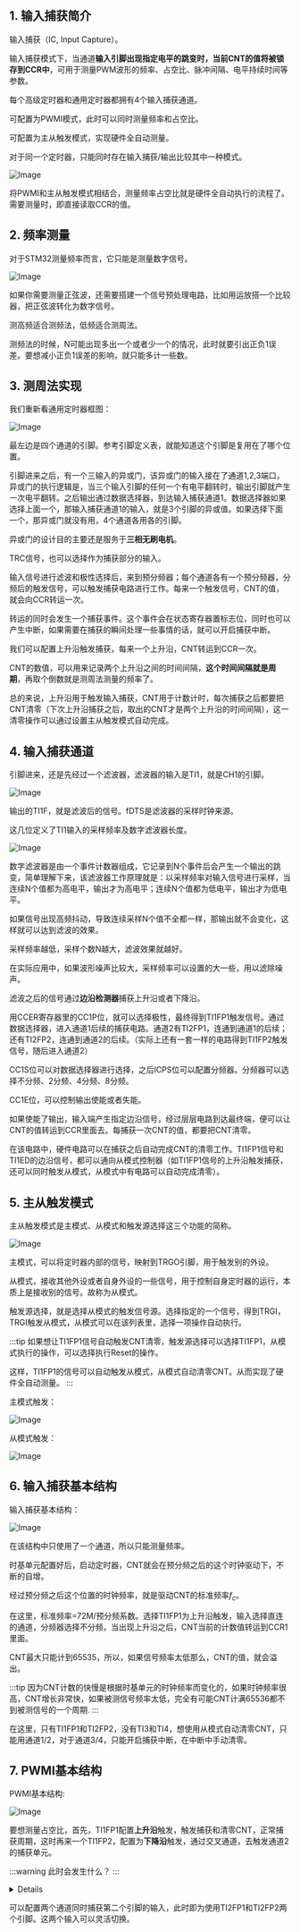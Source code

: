 

<WordCount>

## 1. 输入捕获简介

输入捕获（IC, Input Capture）。

输入捕获模式下，当通道**输入引脚出现指定电平的跳变时，当前CNT的值将被锁存到CCR中**，可用于测量PWM波形的频率、占空比、脉冲间隔、电平持续时间等参数。

每个高级定时器和通用定时器都拥有4个输入捕获通道。

可配置为PWMI模式，此时可以同时测量频率和占空比。

可配置为主从触发模式，实现硬件全自动测量。

对于同一个定时器，只能同时存在输入捕获/输出比较其中一种模式。

![Image](https://github.com/user-attachments/assets/fe702d96-8683-4082-8a11-b83f1efe9e92)

将PWMI和主从触发模式相结合，测量频率占空比就是硬件全自动执行的流程了。需要测量时，即直接读取CCR的值。

## 2. 频率测量

对于STM32测量频率而言，它只能是测量数字信号。

![Image](https://github.com/user-attachments/assets/5506f025-6bc5-4dac-b476-24891fa26416)

如果你需要测量正弦波，还需要搭建一个信号预处理电路，比如用运放搭一个比较器，把正弦波转化为数字信号。

测高频适合测频法，低频适合测周法。



测频法的时候，N可能出现多出一个或者少一个的情况，此时就要引出正负1误差。要想减小正负1误差的影响，就只能多计一些数。

## 3. 测周法实现

我们重新看通用定时器框图：

![Image](https://github.com/user-attachments/assets/d0d7968e-99cc-40d7-9431-fd1dc8ddd228)

最左边是四个通道的引脚。参考引脚定义表，就能知道这个引脚是复用在了哪个位置。

引脚进来之后，有一个三输入的异或门，该异或门的输入接在了通道1,2,3端口，异或门的执行逻辑是，当三个输入引脚的任何一个有电平翻转时，输出引脚就产生一次电平翻转。之后输出通过数据选择器，到达输入捕获通道1。数据选择器如果选择上面一个，那输入捕获通道1的输入，就是3个引脚的异或值。如果选择下面一个，那异或门就没有用，4个通道各用各的引脚。

异或门的设计目的主要还是服务于**三相无刷电机**。

TRC信号，也可以选择作为捕获部分的输入。

输入信号进行滤波和极性选择后，来到预分频器；每个通道各有一个预分频器，分频后的触发信号，可以触发捕获电路进行工作。每来一个触发信号，CNT的值，就会向CCR转运一次。

转运的同时会发生一个捕获事件。这个事件会在状态寄存器置标志位，同时也可以产生中断，如果需要在捕获的瞬间处理一些事情的话，就可以开启捕获中断。

我们可以配置上升沿触发捕获，每来一个上升沿，CNT转运到CCR一次。

CNT的数值，可以用来记录两个上升沿之间的时间间隔，**这个时间间隔就是周期**，再取个倒数就是测周法测量的频率了。

总的来说，上升沿用于触发输入捕获，CNT用于计数计时，每次捕获之后都要把CNT清零（下次上升沿捕获之后，取出的CNT才是两个上升沿的时间间隔），这一清零操作可以通过设置主从触发模式自动完成。

## 4. 输入捕获通道

引脚进来，还是先经过一个滤波器，滤波器的输入是TI1，就是CH1的引脚。

![Image](https://github.com/user-attachments/assets/7fa77b97-f3dd-4310-8b00-9ff2c900fc69)

输出的TI1F，就是滤波后的信号。fDTS是滤波器的采样时钟来源。

这几位定义了TI1输入的采样频率及数字滤波器长度。

![Image](https://github.com/user-attachments/assets/6f9f1219-1193-4644-8e80-d864448e977e)

数字滤波器是由一个事件计数器组成，它记录到N个事件后会产生一个输出的跳变，简单理解下来，该滤波器工作原理就是：以采样频率对输入信号进行采样，当连续N个值都为高电平，输出才为高电平；连续N个值都为低电平，输出才为低电平。

如果信号出现高频抖动，导致连续采样N个值不全都一样，那输出就不会变化，这样就可以达到滤波的效果。

采样频率越低，采样个数N越大，滤波效果就越好。 

在实际应用中，如果波形噪声比较大，采样频率可以设置的大一些，用以滤除噪声。

滤波之后的信号通过**边沿检测器**捕获上升沿或者下降沿。

用CCER寄存器里的CC1P位，就可以选择极性，最终得到TI1FP1触发信号。通过数据选择器，进入通道1后续的捕获电路。通道2有TI2FP1，连通到通道1的后续；还有TI2FP2，连通到通道2的后续。（实际上还有一套一样的电路得到TI1FP2触发信号，随后进入通道2）

CC1S位可以对数据选择器进行选择，之后ICPS位可以配置分频器。分频器可以选择不分频、2分频、4分频、8分频。

CC1E位，可以控制输出使能或者失能。

如果使能了输出，输入端产生指定边沿信号，经过层层电路到达最终端，便可以让CNT的值转运到CCR里面去。每捕获一次CNT的值，都要把CNT清零。

在该电路中，硬件电路可以在捕获之后自动完成CNT的清零工作。TI1FP1信号和TI1ED的边沿信号，都可以通向从模式控制器（如TI1FP1信号的上升沿触发捕获，还可以同时触发从模式，从模式中有电路可以自动完成清零）。

## 5. 主从触发模式

主从触发模式是主模式、从模式和触发源选择这三个功能的简称。

![Image](https://github.com/user-attachments/assets/ada9618d-7041-4d1d-8dd4-07e880bd7ecd)

主模式，可以将定时器内部的信号，映射到TRGO引脚，用于触发别的外设。

从模式，接收其他外设或者自身外设的一些信号，用于控制自身定时器的运行，本质上是接收别的信号。故称为从模式。

触发源选择，就是选择从模式的触发信号源。选择指定的一个信号，得到TRGI，TRGI触发从模式，从模式可以在该列表里，选择一项操作自动执行。

:::tip
如果想让TI1FP1信号自动触发CNT清零，触发源选择可以选择TI1FP1，从模式执行的操作，可以选择执行Reset的操作。

这样，TI1FP1的信号可以自动触发从模式，从模式自动清零CNT。从而实现了硬件全自动测量。
:::

主模式触发：

![Image](https://github.com/user-attachments/assets/b0c9a395-97f2-47de-ad59-e1bb3333e5dd)

从模式触发：

![Image](https://github.com/user-attachments/assets/385b4251-045f-4557-9eda-567aea79cf02)


## 6. 输入捕获基本结构

输入捕获基本结构：

![Image](https://github.com/user-attachments/assets/a48fd742-afd6-4e15-ac05-cdd1f637024a)

在该结构中只使用了一个通道，所以只能测量频率。

时基单元配置好后，启动定时器，CNT就会在预分频之后的这个时钟驱动下，不断的自增。

经过预分频之后这个位置的时钟频率，就是驱动CNT的标准频率$f_c$。

在这里，标准频率=72M/预分频系数。选择TI1FP1为上升沿触发，输入选择直连的通道，分频器选择不分频，当出现上升沿之后，CNT当前的计数值转运到CCR1里面。

CNT最大只能计到65535，所以，如果信号频率太低那么，CNT的值，就会溢出。

:::tip
因为CNT计数的快慢是根据时基单元的时钟频率而变化的，如果时钟频率很高，CNT增长非常快，如果被测信号频率太低，完全有可能CNT计满65536都不到被测信号的一个周期.
:::


在这里，只有TI1FP1和TI2FP2，没有TI3和TI4，想使用从模式自动清零CNT，只能用通道1/2，对于通道3/4，只能开启捕获中断，在中断中手动清零。

## 7. PWMI基本结构

PWMI基本结构:

![Image](https://github.com/user-attachments/assets/1f03e01c-79b0-40bf-a081-67839526e664)

要想测量占空比，首先，TI1FP1配置**上升沿**触发，触发捕获和清零CNT，正常捕获周期，这时再来一个TI1FP2，配置为**下降沿**触发，通过交叉通道，去触发通道2的捕获单元。

:::warning
此时会发生什么？
:::


<details>

最开始上升沿，CCR1捕获，同时清零CNT，这个时候CNT开始累加计数；直到下降沿时，触发CCR2捕获，此时CCR2的值就是CNT在高电平期间的计数值。此时，CCR2/CCR1就是占空比。

这也是PWMI的基本原理，使用两个通道来捕获频率和占空比的思路。

</details>

可以配置两个通道同时捕获第二个引脚的输入，此时即为使用TI2FP1和TI2FP2两个引脚。这两个输入可以灵活切换。




</WordCount>